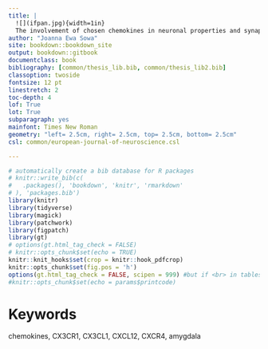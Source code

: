 ```yaml
--- 
title: |
  ![](ifpan.jpg){width=1in}  
  The involvement of chosen chemokines in neuronal properties and synaptic transmission in central and basolateral complex of the rat amygdala
author: "Joanna Ewa Sowa"
site: bookdown::bookdown_site
output: bookdown::gitbook
documentclass: book
bibliography: [common/thesis_lib.bib, common/thesis_lib2.bib]
classoption: twoside
fontsize: 12 pt
linestretch: 2
toc-depth: 4
lof: True
lot: True
subparagraph: yes
mainfont: Times New Roman
geometry: "left= 2.5cm, right= 2.5cm, top= 2.5cm, bottom= 2.5cm"
csl: common/european-journal-of-neuroscience.csl

---
```


<!-- Start the redaction on a new page  \newpage-->


<!-- Start page numbering where the redaction starts \pagenumbering{arabic}-->


```r
# automatically create a bib database for R packages
# knitr::write_bib(c(
#   .packages(), 'bookdown', 'knitr', 'rmarkdown'
# ), 'packages.bib')
library(knitr)
library(tidyverse)
library(magick)
library(patchwork)
library(figpatch)
library(gt)
# options(gt.html_tag_check = FALSE)
# knitr::opts_chunk$set(echo = TRUE)
knitr::knit_hooks$set(crop = knitr::hook_pdfcrop)
knitr::opts_chunk$set(fig.pos = 'h')
options(gt.html_tag_check = FALSE, scipen = 999) #but if <br> in tables in latex then remove this output
#knitr::opts_chunk$set(echo = params$printcode)
```


# Keywords{- .unlisted .unnumbered}

chemokines, CX3CR1, CX3CL1, CXCL12, CXCR4, amygdala 

\newpage
